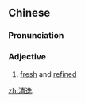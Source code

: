==Chinese==
{{zh-forms}}

===Pronunciation===
{{zh-pron
|m=qīngyì
|cat=a
}}

===Adjective===
{{zh-adj}}

# {{lb|zh|literary}} [[fresh]] and [[refined]]

[[zh:清逸]]